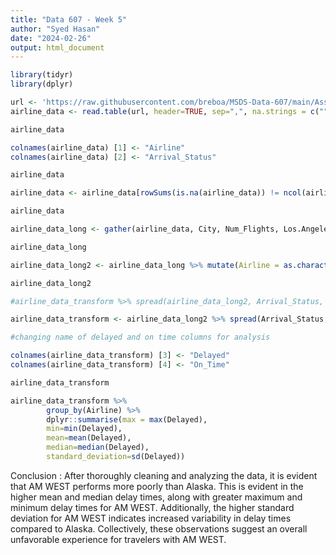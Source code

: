 ```yaml
---
title: "Data 607 - Week 5"
author: "Syed Hasan"
date: "2024-02-26"
output: html_document
---
```



```r
library(tidyr)
library(dplyr)
```

```r
url <- 'https://raw.githubusercontent.com/breboa/MSDS-Data-607/main/Assignment%206%20Data%20.csv'
airline_data <- read.table(url, header=TRUE, sep=",", na.strings = c("", "NA"))

airline_data
```

```r
colnames(airline_data) [1] <- "Airline"
colnames(airline_data) [2] <- "Arrival_Status"

airline_data
```

```r
airline_data <- airline_data[rowSums(is.na(airline_data)) != ncol(airline_data), ]

airline_data
```

```r
airline_data_long <- gather(airline_data, City, Num_Flights, Los.Angeles:Seattle, factor_key=TRUE)

airline_data_long
```


```r
airline_data_long2 <- airline_data_long %>% mutate(Airline = as.character(na_if(Airline, 'NA'))) %>%  fill(Airline, .direction = 'down')

airline_data_long2
```

```r
#airline_data_transform %>% spread(airline_data_long2, Arrival_Status, Num_Flights)

airline_data_transform <- airline_data_long2 %>% spread(Arrival_Status, Num_Flights)

#changing name of delayed and on time columns for analysis 

colnames(airline_data_transform) [3] <- "Delayed"
colnames(airline_data_transform) [4] <- "On_Time"

airline_data_transform
```

```r
airline_data_transform %>% 
        group_by(Airline) %>% 
        dplyr::summarise(max = max(Delayed),
        min=min(Delayed),
        mean=mean(Delayed),  
        median=median(Delayed),
        standard_deviation=sd(Delayed))
```

Conclusion : 
After thoroughly cleaning and analyzing the data, it is evident that AM WEST performs more poorly than Alaska. This is evident in the higher mean and median delay times, along with greater maximum and minimum delay times for AM WEST. Additionally, the higher standard deviation for AM WEST indicates increased variability in delay times compared to Alaska. Collectively, these observations suggest an overall unfavorable experience for travelers with AM WEST.